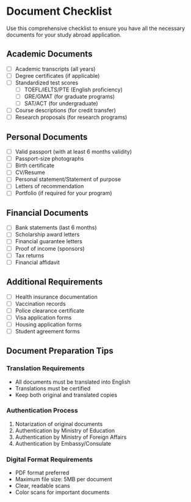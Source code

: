 # Document Checklist

Use this comprehensive checklist to ensure you have all the necessary documents for your study abroad application.

## Academic Documents

- [ ] Academic transcripts (all years)
- [ ] Degree certificates (if applicable)
- [ ] Standardized test scores
  - [ ] TOEFL/IELTS/PTE (English proficiency)
  - [ ] GRE/GMAT (for graduate programs)
  - [ ] SAT/ACT (for undergraduate)
- [ ] Course descriptions (for credit transfer)
- [ ] Research proposals (for research programs)

## Personal Documents

- [ ] Valid passport (with at least 6 months validity)
- [ ] Passport-size photographs
- [ ] Birth certificate
- [ ] CV/Resume
- [ ] Personal statement/Statement of purpose
- [ ] Letters of recommendation
- [ ] Portfolio (if required for your program)

## Financial Documents

- [ ] Bank statements (last 6 months)
- [ ] Scholarship award letters
- [ ] Financial guarantee letters
- [ ] Proof of income (sponsors)
- [ ] Tax returns
- [ ] Financial affidavit

## Additional Requirements

- [ ] Health insurance documentation
- [ ] Vaccination records
- [ ] Police clearance certificate
- [ ] Visa application forms
- [ ] Housing application forms
- [ ] Student agreement forms

## Document Preparation Tips

### Translation Requirements
- All documents must be translated into English
- Translations must be certified
- Keep both original and translated copies

### Authentication Process
1. Notarization of original documents
2. Authentication by Ministry of Education
3. Authentication by Ministry of Foreign Affairs
4. Authentication by Embassy/Consulate

### Digital Format Requirements
- PDF format preferred
- Maximum file size: 5MB per document
- Clear, readable scans
- Color scans for important documents 